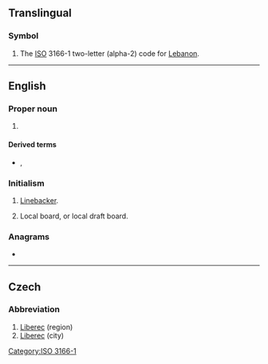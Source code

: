 {{also|lb|.lb|℔}}
==Translingual==

===Symbol===
{{head|mul|symbol}}
# The [[ISO]] 3166-1 two-letter (alpha-2) code for [[Lebanon]].

[[Category:ISO 3166-1]]

----

==English==

===Proper noun===
{{en-proper noun}}

# {{lb|en|attributive}} {{initialism of|[[Langmuir]]–[[Blodgett]]|lang=en}}

====Derived terms====
* {{l|en|LB film}}, {{l|en|LB trough}}

===Initialism===
{{rfc-header|Initialism}}
{{head|en|initialism}}
# {{lb|en|American football}} [[linebacker|Linebacker]].
# {{lb|en|military}} Local board, or local draft board.

===Anagrams===
* {{anagrams|en|B/L|BL}}

----

==Czech==

===Abbreviation===
{{rfc-header|Abbreviation}}
{{head|cs|abbreviation}}

# [[Liberec]] (region)
# [[Liberec]] (city)